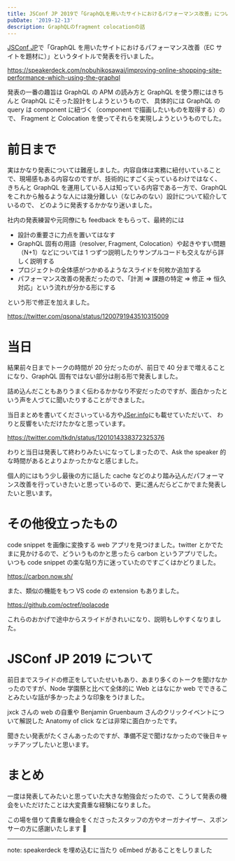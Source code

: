 ```yaml
---
title: JSConf JP 2019で「GraphQLを用いたサイトにおけるパフォーマンス改善」について発表しました
pubDate: '2019-12-13'
description: GraphQLのfragment colocationの話
---
```


[JSConf JP](https://jsconf.jp/2019/)で「GraphQL を用いたサイトにおけるパフォーマンス改善（EC サイトを題材に）」というタイトルで発表を行いました。

https://speakerdeck.com/nobuhikosawai/improving-online-shopping-site-performance-which-using-the-graphql

発表の一番の趣旨は GraphQL の APM の読み方と GraphQL を使う際にはきちんと GraphQL にそった設計をしようというもので、 具体的には GraphQL の query は component に紐づく（component で描画したいものを取得する）ので、
Fragment と Colocation を使ってそれらを実現しようというものでした。

# 前日まで

実はかなり発表については難産しました。内容自体は実務に紐付いていることで、現場感もある内容なのですが、技術的にすごく尖っているわけではなく、
きちんと GraphQL を運用している人は知っている内容である一方で、GraphQL をこれから触るような人には幾分難しい（なじみのない）設計について紹介しているので、
どのように発表するかかなり迷いました。

社内の発表練習や元同僚にも feedback をもらって、最終的には

- 設計の重要さに力点を置いてはなす
- GraphQL 固有の用語（resolver, Fragment, Colocation）や起きやすい問題（N+1）などについては 1 つずつ説明したりサンプルコードも交えながら詳しく説明する
- プロジェクトの全体感がつかめるようなスライドを何枚か追加する
- パフォーマンス改善の発表だったので、「計測 => 課題の特定 => 修正 => 恒久対応」という流れが分かる形にする

という形で修正を加えました。

https://twitter.com/qsona/status/1200791943510315009

# 当日

結果前々日までトークの時間が 20 分だったのが、前日で 40 分まで増えることになり、GraphQL 固有ではない部分は削る形で発表しました。

詰め込んだこともありうまく伝わるかかなり不安だったのですが、面白かったという声を人づてに聞いたりすることができました。

当日まとめを書いてくださいっている方や[JSer.info](https://jser.info/2019/12/03/got-10node.js-httpfabfrontend-application-bundles/)にも載せていただいて、
わりと反響をいただけたかなと思っています。

https://twitter.com/tkdn/status/1201014338372325376

わりと当日は発表して終わりみたいになってしまったので、Ask the speaker 的な時間があるとよりよかったかなと感じました。

個人的にはもう少し最後の方に話した cache などのより踏み込んだパフォーマンス改善を行っていきたいと思っているので、更に進んだらどこかでまた発表したいと思います。

# その他役立ったもの

code snippet を画像に変換する web アプリを見つけました。twitter とかでたまに見かけるので、どういうものかと思ったら carbon というアプリでした。
いつも code snippet の楽な貼り方に迷っていたのですごくはかどりました。

https://carbon.now.sh/

また、類似の機能をもつ VS code の extension もありました。

https://github.com/octref/polacode

これらのおかげで途中からスライドがきれいになり、説明もしやすくなりました。

# JSConf JP 2019 について

前日までスライドの修正をしていたせいもあり、あまり多くのトークを聞けなかったのですが、Node 学園祭と比べて全体的に Web とはなにか web でできることみたいな話が多かったような印象をうけました。

jxck さんの web の自重や Benjamin Gruenbaum さんのクリックイベントについて解説した Anatomy of click などは非常に面白かったです。

聞きたい発表がたくさんあったのですが、準備不足で聞けなかったので後日キャッチアップしたいと思います。

# まとめ

一度は発表してみたいと思っていた大きな勉強会だったので、こうして発表の機会をいただけたことは大変貴重な経験になりました。

この場を借りて貴重な機会をくださったスタッフの方やオーガナイザー、スポンサーの方に感謝いたします 🙏

---

note: speakerdeck を埋め込むに当たり oEmbed があることをしりました
